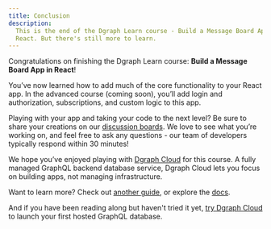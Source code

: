 ```yaml
---
title: Conclusion
description:
  This is the end of the Dgraph Learn course - Build a Message Board App in
  React. But there's still more to learn.
---
```


Congratulations on finishing the Dgraph Learn course: **Build a Message Board
App in React**!

You’ve now learned how to add much of the core functionality to your React app.
In the advanced course (coming soon), you’ll add login and authorization,
subscriptions, and custom logic to this app.

Playing with your app and taking your code to the next level? Be sure to share
your creations on our [discussion boards](https://discuss.dgraph.io). We love to
see what you’re working on, and feel free to ask any questions - our team of
developers typically respond within 30 minutes!

We hope you’ve enjoyed playing with [Dgraph Cloud](https://dgraph.io/cloud) for
this course. A fully managed GraphQL backend database service, Dgraph Cloud lets
you focus on building apps, not managing infrastructure.

Want to learn more? Check out [another guide](/dgraph/guides), or explore the
[docs](/dgraph/overview).

And if you have been reading along but haven't tried it yet,
[try Dgraph Cloud](https://cloud.dgraph.io/) to launch your first hosted GraphQL
database.
